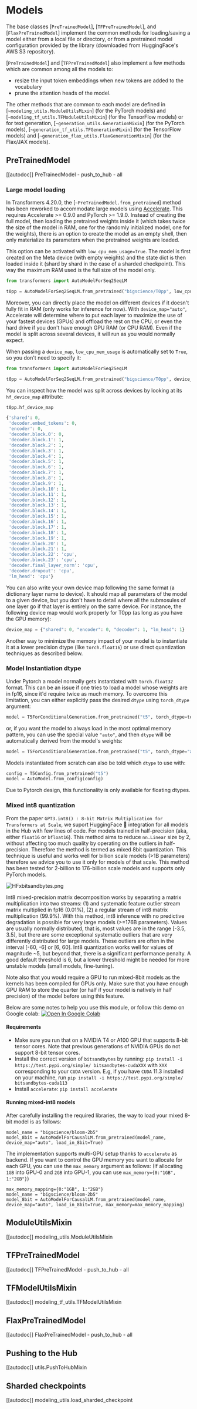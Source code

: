 <!--Copyright 2020 The HuggingFace Team. All rights reserved.

Licensed under the Apache License, Version 2.0 (the "License"); you may not use this file except in compliance with
the License. You may obtain a copy of the License at

http://www.apache.org/licenses/LICENSE-2.0

Unless required by applicable law or agreed to in writing, software distributed under the License is distributed on
an "AS IS" BASIS, WITHOUT WARRANTIES OR CONDITIONS OF ANY KIND, either express or implied. See the License for the
specific language governing permissions and limitations under the License.
-->

# Models

The base classes [`PreTrainedModel`], [`TFPreTrainedModel`], and
[`FlaxPreTrainedModel`] implement the common methods for loading/saving a model either from a local
file or directory, or from a pretrained model configuration provided by the library (downloaded from HuggingFace's AWS
S3 repository).

[`PreTrainedModel`] and [`TFPreTrainedModel`] also implement a few methods which
are common among all the models to:

- resize the input token embeddings when new tokens are added to the vocabulary
- prune the attention heads of the model.

The other methods that are common to each model are defined in [`~modeling_utils.ModuleUtilsMixin`]
(for the PyTorch models) and [`~modeling_tf_utils.TFModuleUtilsMixin`] (for the TensorFlow models) or
for text generation, [`~generation_utils.GenerationMixin`] (for the PyTorch models),
[`~generation_tf_utils.TFGenerationMixin`] (for the TensorFlow models) and
[`~generation_flax_utils.FlaxGenerationMixin`] (for the Flax/JAX models).


## PreTrainedModel

[[autodoc]] PreTrainedModel
    - push_to_hub
    - all

<a id='from_pretrained-torch-dtype'></a>

### Large model loading

In Transformers 4.20.0, the [`~PreTrainedModel.from_pretrained`] method has been reworked to accommodate large models using [Accelerate](https://huggingface.co/docs/accelerate/big_modeling). This requires Accelerate >= 0.9.0 and PyTorch >= 1.9.0. Instead of creating the full model, then loading the pretrained weights inside it (which takes twice the size of the model in RAM, one for the randomly initialized model, one for the weights), there is an option to create the model as an empty shell, then only materialize its parameters when the pretrained weights are loaded.

This option can be activated with `low_cpu_mem_usage=True`. The model is first created on the Meta device (with empty weights) and the state dict is then loaded inside it (shard by shard in the case of a sharded checkpoint). This way the maximum RAM used is the full size of the model only.

```py
from transformers import AutoModelForSeq2SeqLM

t0pp = AutoModelForSeq2SeqLM.from_pretrained("bigscience/T0pp", low_cpu_mem_usage=True)
```

Moreover, you can directly place the model on different devices if it doesn't fully fit in RAM (only works for inference for now). With `device_map="auto"`, Accelerate will determine where to put each layer to maximize the use of your fastest devices (GPUs) and offload the rest on the CPU, or even the hard drive if you don't have enough GPU RAM (or CPU RAM). Even if the model is split across several devices, it will run as you would normally expect.

When passing a `device_map`, `low_cpu_mem_usage` is automatically set to `True`, so you don't need to specify it:

```py
from transformers import AutoModelForSeq2SeqLM

t0pp = AutoModelForSeq2SeqLM.from_pretrained("bigscience/T0pp", device_map="auto")
```

You can inspect how the model was split across devices by looking at its `hf_device_map` attribute:

```py
t0pp.hf_device_map
```

```python out
{'shared': 0,
 'decoder.embed_tokens': 0,
 'encoder': 0,
 'decoder.block.0': 0,
 'decoder.block.1': 1,
 'decoder.block.2': 1,
 'decoder.block.3': 1,
 'decoder.block.4': 1,
 'decoder.block.5': 1,
 'decoder.block.6': 1,
 'decoder.block.7': 1,
 'decoder.block.8': 1,
 'decoder.block.9': 1,
 'decoder.block.10': 1,
 'decoder.block.11': 1,
 'decoder.block.12': 1,
 'decoder.block.13': 1,
 'decoder.block.14': 1,
 'decoder.block.15': 1,
 'decoder.block.16': 1,
 'decoder.block.17': 1,
 'decoder.block.18': 1,
 'decoder.block.19': 1,
 'decoder.block.20': 1,
 'decoder.block.21': 1,
 'decoder.block.22': 'cpu',
 'decoder.block.23': 'cpu',
 'decoder.final_layer_norm': 'cpu',
 'decoder.dropout': 'cpu',
 'lm_head': 'cpu'}
```

You can also write your own device map following the same format (a dictionary layer name to device). It should map all parameters of the model to a given device, but you don't have to detail where all the submosules of one layer go if that layer is entirely on the same device. For instance, the following device map would work properly for T0pp (as long as you have the GPU memory):

```python
device_map = {"shared": 0, "encoder": 0, "decoder": 1, "lm_head": 1}
```

Another way to minimize the memory impact of your model is to instantiate it at a lower precision dtype (like `torch.float16`) or use direct quantization techniques as described below.

### Model Instantiation dtype

Under Pytorch a model normally gets instantiated with `torch.float32` format. This can be an issue if one tries to
load a model whose weights are in fp16, since it'd require twice as much memory. To overcome this limitation, you can
either explicitly pass the desired `dtype` using `torch_dtype` argument:

```python
model = T5ForConditionalGeneration.from_pretrained("t5", torch_dtype=torch.float16)
```

or, if you want the model to always load in the most optimal memory pattern, you can use the special value `"auto"`,
and then `dtype` will be automatically derived from the model's weights:

```python
model = T5ForConditionalGeneration.from_pretrained("t5", torch_dtype="auto")
```

Models instantiated from scratch can also be told which `dtype` to use with:

```python
config = T5Config.from_pretrained("t5")
model = AutoModel.from_config(config)
```

Due to Pytorch design, this functionality is only available for floating dtypes.

### Mixed int8 quantization 

From the paper `GPT3.int8() : 8-bit Matrix Multiplication for Transformers at Scale`, we suport HuggingFace 🤗  integration for all models in the Hub with few lines of code. 
For models trained in  half-precision (aka, either `float16` or `bfloat16`). This method aims to reduce `nn.Linear` size by 2, without affecting too much quality by operating on the outliers in half-precision. Therefore the method is termed as mixed 8bit quantization.
This technique is useful and works well for billion scale models (>1B parameters) therefore we advice you to use it only for models of that scale. This method has been tested for 2-billion to 176-billion scale models and supports only PyTorch models. 

![HFxbitsandbytes.png](https://s3.amazonaws.com/moonup/production/uploads/1659861207959-62441d1d9fdefb55a0b7d12c.png)

Int8 mixed-precision matrix decomposition works by separating a matrix multiplication into two streams: (1) and systematic feature outlier stream matrix multiplied in fp16 (0.01%), (2) a regular stream of int8 matrix multiplication (99.9%). With this method, int8 inference with no predictive degradation is possible for very large models (>=176B parameters).
Values are usually normally distributed, that is, most values are in the range [-3.5, 3.5], but there are some exceptional systematic outliers that are very differently distributed for large models. These outliers are often in the interval [-60, -6] or [6, 60]. Int8 quantization works well for values of magnitude ~5, but beyond that, there is a significant performance penalty. A good default threshold is 6, but a lower threshold might be needed for more unstable models (small models, fine-tuning).

Note also that you would require a GPU to run mixed-8bit models as the kernels has been compiled for GPUs only. Make sure that you have enough GPU RAM to store the quarter (or half if your model is natively in half precision) of the model before using this feature. 

Below are some notes to help you use this module, or follow this demo on Google colab: [![Open In Google Colab](https://colab.research.google.com/assets/colab-badge.svg)](https://colab.research.google.com/drive/1qOjXfQIAULfKvZqwCen8-MoWKGdSatZ4?usp=sharing)

#### Requirements

- Make sure you run that on a NVIDIA T4 or A100 GPU that supports 8-bit tensor cores. Note that previous generations of NVIDIA GPUs do not support 8-bit tensor cores.
- Install the correct version of `bitsandbytes` by running:
`pip install -i https://test.pypi.org/simple/ bitsandbytes-cudaXXX` with `XXX` corresponding to your `CUDA` version. E.g, if you have `CUDA` 11.3 installed on your machine, run `pip install -i https://test.pypi.org/simple/ bitsandbytes-cuda113`
- Install `accelerate`:
`pip install accelerate`

#### Running mixed-int8 models

After carefully installing the required libraries, the way to load your mixed 8-bit model is as follows:
```
model_name = "bigscience/bloom-2b5"
model_8bit = AutoModelForCausalLM.from_pretrained(model_name, device_map="auto", load_in_8bit=True)
```
The implementation supports multi-GPU setup thanks to `accelerate` as backend. If you want to control the GPU memory you want to allocate for each GPU, you can use the `max_memory` argument as follows:
(If allocating `1GB` into GPU-0 and `2GB` into GPU-1, you can use `max_memory={0:"1GB", 1:"2GB"}`)
```
max_memory_mapping={0:"1GB", 1:"2GB"}
model_name = "bigscience/bloom-2b5"
model_8bit = AutoModelForCausalLM.from_pretrained(model_name, device_map="auto", load_in_8bit=True, max_memory=max_memory_mapping)
```


## ModuleUtilsMixin

[[autodoc]] modeling_utils.ModuleUtilsMixin

## TFPreTrainedModel

[[autodoc]] TFPreTrainedModel
    - push_to_hub
    - all

## TFModelUtilsMixin

[[autodoc]] modeling_tf_utils.TFModelUtilsMixin

## FlaxPreTrainedModel

[[autodoc]] FlaxPreTrainedModel
    - push_to_hub
    - all

## Pushing to the Hub

[[autodoc]] utils.PushToHubMixin

## Sharded checkpoints

[[autodoc]] modeling_utils.load_sharded_checkpoint
